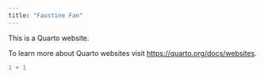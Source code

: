 ```yaml
---
title: "Faustine Fan"
---
```


This is a Quarto website.

To learn more about Quarto websites visit <https://quarto.org/docs/websites>.

```r
1 + 1
```
